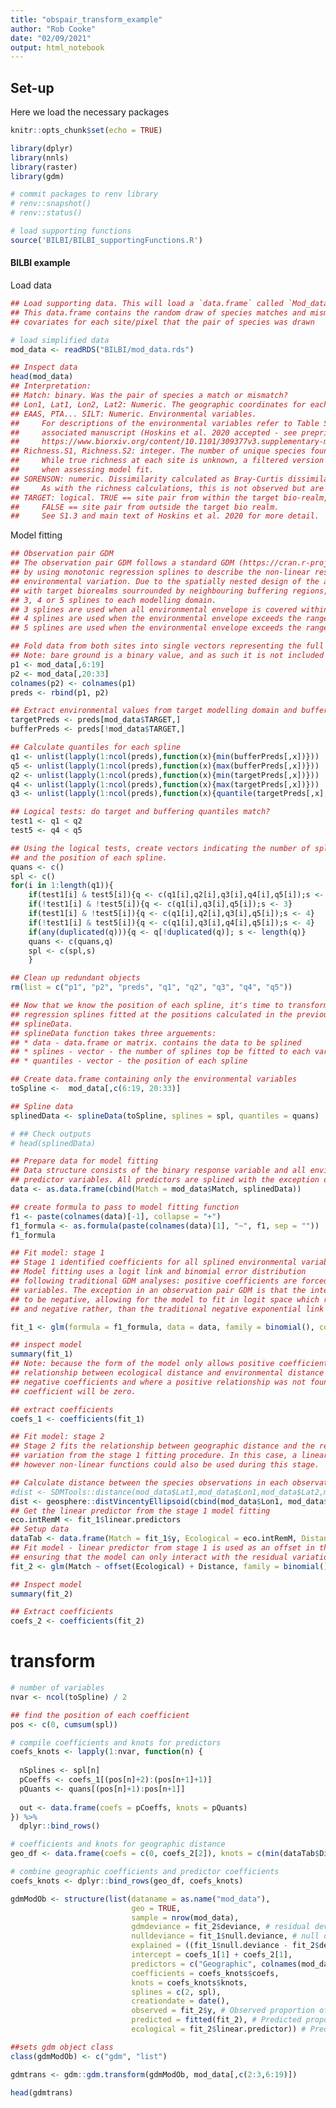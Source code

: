 ```yaml
---
title: "obspair_transform_example"
author: "Rob Cooke"
date: "02/09/2021"
output: html_notebook
---
```


## Set-up ##

Here we load the necessary packages

```r
knitr::opts_chunk$set(echo = TRUE)

library(dplyr)
library(nnls)
library(raster)
library(gdm)

# commit packages to renv library
# renv::snapshot()
# renv::status()

# load supporting functions
source('BILBI/BILBI_supportingFunctions.R')

```

#### BILBI example ####

Load data

```r

## Load supporting data. This will load a `data.frame` called `Mod_data` into the session. 
## This data.frame contains the random draw of species matches and mismatches, and associated environmental 
## covariates for each site/pixel that the pair of species was drawn

# load simplified data
mod_data <- readRDS("BILBI/mod_data.rds")

## Inspect data
head(mod_data)
## Interpretation:
## Match: binary. Was the pair of species a match or mismatch?  
## Lon1, Lat1, Lon2, Lat2: Numeric. The geographic coordinates for each site.
## EAAS, PTA... SILT: Numeric. Environmental variables. 
##     For descriptions of the environmental variables refer to Table S2 in the supporting documents of the 
##     associated manuscript (Hoskins et al. 2020 accepted - see prepring version: 
##     https://www.biorxiv.org/content/10.1101/309377v3.supplementary-material)).
## Richness.S1, Richness.S2: integer. The number of unique species found at each site. 
##     While true richness at each site is unknown, a filtered version of this is used as 'best-available' 
##     when assessing model fit.
## SORENSON: numeric. Dissimilarity calculated as Bray-Curtis dissimilarity between sites. 
##     As with the richness calculations, this is not observed but are 'best-available' estimates, and used only to show model fit in these examples.
## TARGET: logical. TRUE == site pair from within the target bio-realm, 
##     FALSE == site pair from outside the target bio realm. 
##     See S1.3 and main text of Hoskins et al. 2020 for more detail.

```

Model fitting

```r

## Observation pair GDM
## The observation pair GDM follows a standard GDM (https://cran.r-project.org/web/packages/gdm/index.html) 
## by using monotonic regression splines to describe the non-linear responses of ecological communities to 
## environmental variation. Due to the spatially nested design of the analytical approach, 
## with target biorealms sourrounded by neighbouring buffering regions, we fit models using either 
## 3, 4 or 5 splines to each modelling domain.
## 3 splines are used when all environmental envelope is covered within the target modelling domain.
## 4 splines are used when the environmental envelope exceeds the range of the modelling domain in one direction
## 5 splines are used when the environmental envelope exceeds the range of the modelling domain in both directions

## Fold data from both sites into single vectors representing the full range of observed environmental values
## Note: bare ground is a binary value, and as such it is not included in the splining process
p1 <- mod_data[,6:19]
p2 <- mod_data[,20:33]
colnames(p2) <- colnames(p1)
preds <- rbind(p1, p2)

## Extract environmental values from target modelling domain and buffering regions
targetPreds <- preds[mod_data$TARGET,]
bufferPreds <- preds[!mod_data$TARGET,]

## Calculate quantiles for each spline  
q1 <- unlist(lapply(1:ncol(preds),function(x){min(bufferPreds[,x])}))
q5 <- unlist(lapply(1:ncol(preds),function(x){max(bufferPreds[,x])}))
q2 <- unlist(lapply(1:ncol(preds),function(x){min(targetPreds[,x])}))
q4 <- unlist(lapply(1:ncol(preds),function(x){max(targetPreds[,x])}))
q3 <- unlist(lapply(1:ncol(preds),function(x){quantile(targetPreds[,x],0.5)}))

## Logical tests: do target and buffering quantiles match? 
test1 <- q1 < q2
test5 <- q4 < q5

## Using the logical tests, create vectors indicating the number of splines used (3, 4 or 5) per environmental variable,
## and the position of each spline.
quans <- c()
spl <- c()
for(i in 1:length(q1)){
    if(test1[i] & test5[i]){q <- c(q1[i],q2[i],q3[i],q4[i],q5[i]);s <- 5}
	if(!test1[i] & !test5[i]){q <- c(q1[i],q3[i],q5[i]);s <- 3}
	if(test1[i] & !test5[i]){q <- c(q1[i],q2[i],q3[i],q5[i]);s <- 4}
	if(!test1[i] & test5[i]){q <- c(q1[i],q3[i],q4[i],q5[i]);s <- 4}
	if(any(duplicated(q))){q <- q[!duplicated(q)]; s <- length(q)}
	quans <- c(quans,q)
	spl <- c(spl,s)
	}

## Clean up redundant objects
rm(list = c("p1", "p2", "preds", "q1", "q2", "q3", "q4", "q5"))

## Now that we know the position of each spline, it's time to transform the environmnetal data using the monotonic
## regression splines fitted at the positions calculated in the previous steps. This step uses the supporting function 
## splineData.
## splineData function takes three arguements:
## * data - data.frame or matrix. contains the data to be splined
## * splines - vector - the number of splines top be fitted to each variable
## * quantiles - vector - the position of each spline

## Create data.frame containing only the environmental variables
toSpline <-  mod_data[,c(6:19, 20:33)]

## Spline data
splinedData <- splineData(toSpline, splines = spl, quantiles = quans)

# ## Check outputs
# head(splinedData)

## Prepare data for model fitting
## Data structure consists of the binary response variable and all environmental
## predictor variables. All predictors are splined with the exception of bare ground
data <- as.data.frame(cbind(Match = mod_data$Match, splinedData))

## create formula to pass to model fitting function
f1 <- paste(colnames(data)[-1], collapse = "+")
f1_formula <- as.formula(paste(colnames(data)[1], "~", f1, sep = ""))
f1_formula

## Fit model: stage 1
## Stage 1 identified coefficients for all splined environmental variables within the model.
## Model fitting uses a logit link and binomial error distribution
## following traditional GDM analyses: positive coefficients are forced for all predictor
## variables. The exception in an observation pair GDM is that the intercept is allowed
## to be negative, allowing for the model to fit in logit space which ranges both positive
## and negative rather, than the traditional negative exponential link function which only allows positive.

fit_1 <- glm(formula = f1_formula, data = data, family = binomial(), control = list(maxit = 500), method = 'nnnpls.fit')

## inspect model
summary(fit_1)
## Note: because the form of the model only allows positive coefficients - ensuring a positive
## relationship between ecological distance and environmental distance - there will be no
## negative coefficients and where a positive relationship was not found, the returned
## coefficient will be zero.

## extract coefficients
coefs_1 <- coefficients(fit_1)

## Fit model: stage 2
## Stage 2 fits the relationship between geographic distance and the residual unexplained
## variation from the stage 1 fitting procedure. In this case, a linear function is fitted;
## however non-linear functions could also be used during this stage.

## Calculate distance between the species observations in each observation pair.
#dist <- SDMTools::distance(mod_data$Lat1,mod_data$Lon1,mod_data$Lat2,mod_data$Lon2)
dist <- geosphere::distVincentyEllipsoid(cbind(mod_data$Lon1, mod_data$Lat1), cbind(mod_data$Lon2, mod_data$Lat2))
## Get the linear predictor from the stage 1 model fitting
eco.intRemM <- fit_1$linear.predictors
## Setup data
dataTab <- data.frame(Match = fit_1$y, Ecological = eco.intRemM, Distance = dist / 1000)
## Fit model - linear predictor from stage 1 is used as an offset in the fitting of stage 2
## ensuring that the model can only interact with the residual variation from stage 1
fit_2 <- glm(Match ~ offset(Ecological) + Distance, family = binomial(), data = dataTab, control = list(maxit = 1000), method = 'nnls.fit')

## Inspect model
summary(fit_2)

## Extract coefficients
coefs_2 <- coefficients(fit_2)

```

# transform

```r

# number of variables
nvar <- ncol(toSpline) / 2

## find the position of each coefficient 
pos <- c(0, cumsum(spl))

# compile coefficients and knots for predictors
coefs_knots <- lapply(1:nvar, function(n) {
  
  nSplines <- spl[n]
  pCoeffs <- coefs_1[(pos[n]+2):(pos[n+1]+1)]
  pQuants <- quans[(pos[n]+1):pos[n+1]]
  
  out <- data.frame(coefs = pCoeffs, knots = pQuants)
}) %>% 
  dplyr::bind_rows()

# coefficients and knots for geographic distance
geo_df <- data.frame(coefs = c(0, coefs_2[2]), knots = c(min(dataTab$Distance), max(dataTab$Distance)), row.names = c("Geographic_spl1", "Geographic_spl2"))

# combine geographic coefficients and predictor coefficients
coefs_knots <- dplyr::bind_rows(geo_df, coefs_knots)

gdmModOb <- structure(list(dataname = as.name("mod_data"),
                           geo = TRUE,
                           sample = nrow(mod_data),
                           gdmdeviance = fit_2$deviance, # residual deviance after second model
                           nulldeviance = fit_1$null.deviance, # null deviance from first model
                           explained = ((fit_1$null.deviance - fit_2$deviance) / fit_1$null.deviance) * 100, # variance explained by the combination of both models
                           intercept = coefs_1[1] + coefs_2[1],
                           predictors = c("Geographic", colnames(mod_data[,6:19])),
                           coefficients = coefs_knots$coefs,
                           knots = coefs_knots$knots,
                           splines = c(2, spl),
                           creationdate = date(),
                           observed = fit_2$y, # Observed proportion of species mismatch
                           predicted = fitted(fit_2), # Predicted proportion of species mismatch
                           ecological = fit_2$linear.predictor)) # Predicted Ecological Distance

##sets gdm object class  
class(gdmModOb) <- c("gdm", "list")

gdmtrans <- gdm::gdm.transform(gdmModOb, mod_data[,c(2:3,6:19)])

head(gdmtrans)

```
